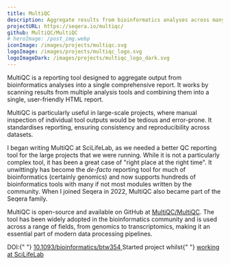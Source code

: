 ```yaml
---
title: MultiQC
description: Aggregate results from bioinformatics analyses across many samples into a single report
projectURL: https://seqera.io/multiqc/
github: MultiQC/MultiQC
# heroImage: /post_img.webp
iconImage: /images/projects/multiqc.svg
logoImage: /images/projects/multiqc_logo.svg
logoImageDark: /images/projects/multiqc_logo_dark.svg
---
```



MultiQC is a reporting tool designed to aggregate output from bioinformatics analyses into a single comprehensive report. It works by scanning results from multiple analysis tools and combining them into a single, user-friendly HTML report.

MultiQC is particularly useful in large-scale projects, where manual inspection of individual tool outputs would be tedious and error-prone. It standardises reporting, ensuring consistency and reproducibility across datasets.

I began writing MultiQC at SciLifeLab, as we needed a better QC reporting tool for the large projects that we were running.
While it is not a particularly complex tool, it has been a great case of "right place at the right time".
It unwittingly has become the _de-facto_ reporting tool for much of bioinformatics (certainly genomics) and now supports hundreds of bioinformatics tools with many if not most modules written by the community.
When I joined Seqera in 2022, MultiQC also became part of the Seqera family.

MultiQC is open-source and available on GitHub at [MultiQC/MultiQC](https://github.com/MultiQC/MultiQC). The tool has been widely adopted in the bioinformatics community and is used across a range of fields, from genomics to transcriptomics, making it an essential part of modern data processing pipelines.

<div class="time-line-container clear-both mb-10 grid gap-4">
  <TimeLineElement title="Passes 5k citations" subtitle="July 2024" desc="MultiQC publication gets 5,000th citation" />
  <TimeLineElement
    title="Vlad hired as dedicated developer"
    subtitle="October 2023"
    desc="Vlad Savelyev joins Seqera to work full time on MultiQC"
  />
  <TimeLineElement title="Joins Seqera" subtitle="March 2022" desc="Becomes part of the Seqera family" />
  <TimeLineElement title="Published in 'Bioinformatics'" subtitle="October 2016">
    DOI:{" "}
    <a href="https://doi.org/10.1093/bioinformatics/btw354" class="font-normal text-gray-600 dark:text-gray-400">
      10.1093/bioinformatics/btw354
    </a>
  </TimeLineElement>
  <TimeLineElement title="First commit" subtitle="August 4th 2015">
    Started project whilst{" "}
    <a href="/work/scilifelab" class="font-normal text-gray-600 dark:text-gray-400">
      working at SciLifeLab
    </a>
  </TimeLineElement>
</div>
